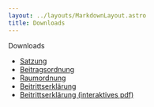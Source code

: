 ```yaml
---
layout: ../layouts/MarkdownLayout.astro
title: Downloads
---
```




<Heading main>Downloads</Heading>

- [Satzung](/download/satzung_2024.pdf)
- [Beitragsordnung](/download/beitragsordnung_v1.2.pdf)
- [Raumordnung](/download/raumordnung_2024.pdf)
- [Beitrittserklärung](/download/beitrittserklaerung_v1.3.pdf)
- [Beitrittserklärung (interaktives pdf)](/download/beitrittserklaerung_interactive_v1.3.pdf)
